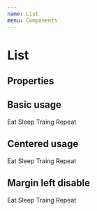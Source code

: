 ```yaml
---
name: List
menu: Components
---
```



# List

## Properties

<PropsTable of={List} />

## Basic usage

<Playground>
    <List>
        <ListItem>Eat</ListItem>
        <ListItem>Sleep</ListItem>
        <ListItem>Traing</ListItem>
        <ListItem>Repeat</ListItem>
    </List>
</Playground>

## Centered usage

<Playground>
    <List hAlign="center" as="ol">
        <ListItem>Eat</ListItem>
        <ListItem>Sleep</ListItem>
        <ListItem>Traing</ListItem>
        <ListItem>Repeat</ListItem>
    </List>
</Playground>


## Margin left disable

<Playground>
    <List disableLeftMargin>
        <ListItem disableLeftMargin> Eat</ListItem>
        <ListItem disableLeftMargin>Sleep</ListItem>
        <ListItem disableLeftMargin>Traing</ListItem>
        <ListItem disableLeftMargin>Repeat</ListItem>
    </List>
</Playground>
